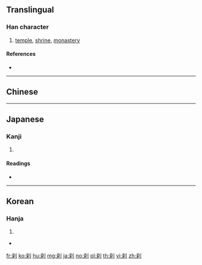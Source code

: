 {{also|剎}}
==Translingual==

===Han character===
{{Han char|rn=18|rad=刀|as=06|sn=8|four=|canj=KDLN,XKDLN|ids=⿰杀刂}}

# [[temple]], [[shrine]], [[monastery]]

====References====
* {{Han ref|kx=0139.120|dkj=01967|dj=0316.030|hdz=10336.070|uh=5239|ud=21049}}

----

==Chinese==
{{zh-see|剎}}

----

==Japanese==

===Kanji===
{{ja-kanji|grade=|rs=刀06}}

# {{defn|lang=ja|sort=刀06}}

====Readings====
* {{ja-readings|goon=[[せち]] (sechi)|kanon=[[さつ]] (satsu)|kanyoon=[[せつ]] (setsu)|kun=[[はたばしら]] (hatabashira), [[てら]] (tera), [[くに]] (kuni)}}

----

==Korean==

===Hanja===
{{ko-hanja|hangeul=찰|rv=chal|mr=ch'al}}

# {{defn|lang=ko|sort=刀06}}

* {{l|ko|sc=Kore|寺刹|tr=[[사찰]], sachal}}

[[fr:刹]]
[[ko:刹]]
[[hu:刹]]
[[mg:刹]]
[[ja:刹]]
[[no:刹]]
[[pl:刹]]
[[th:刹]]
[[vi:刹]]
[[zh:刹]]